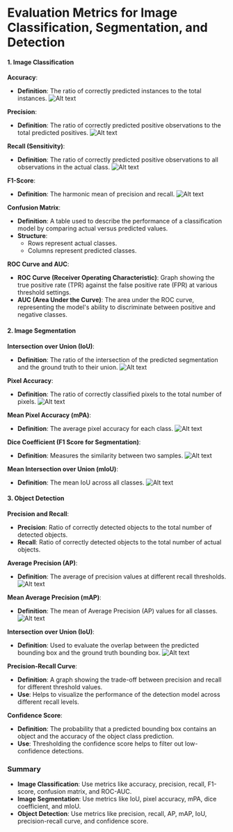 # Evaluation Metrics for Image Classification, Segmentation, and Detection

#### 1. Image Classification

**Accuracy**:
- **Definition**: The ratio of correctly predicted instances to the total instances.
  ![Alt text](../../images/4.png)
  
**Precision**:
- **Definition**: The ratio of correctly predicted positive observations to the total predicted positives.
  ![Alt text](../../images/5.png)

**Recall (Sensitivity)**:
- **Definition**: The ratio of correctly predicted positive observations to all observations in the actual class.
  ![Alt text](../../images/6.png) 

**F1-Score**:
- **Definition**: The harmonic mean of precision and recall.
  ![Alt text](../../images/7.png) 

**Confusion Matrix**:
- **Definition**: A table used to describe the performance of a classification model by comparing actual versus predicted values.
- **Structure**:
  - Rows represent actual classes.
  - Columns represent predicted classes.

**ROC Curve and AUC**:
- **ROC Curve (Receiver Operating Characteristic)**: Graph showing the true positive rate (TPR) against the false positive rate (FPR) at various threshold settings.
- **AUC (Area Under the Curve)**: The area under the ROC curve, representing the model's ability to discriminate between positive and negative classes.

#### 2. Image Segmentation

**Intersection over Union (IoU)**:
- **Definition**: The ratio of the intersection of the predicted segmentation and the ground truth to their union.
![Alt text](../../images/8.png) 

**Pixel Accuracy**:
- **Definition**: The ratio of correctly classified pixels to the total number of pixels.
![Alt text](../../images/9.png) 

**Mean Pixel Accuracy (mPA)**:
- **Definition**: The average pixel accuracy for each class.
![Alt text](../../images/10.png) 

**Dice Coefficient (F1 Score for Segmentation)**:
- **Definition**: Measures the similarity between two samples.
![Alt text](../../images/11.png) 

**Mean Intersection over Union (mIoU)**:
- **Definition**: The mean IoU across all classes.
![Alt text](../../images/12.png) 

#### 3. Object Detection

**Precision and Recall**:
- **Precision**: Ratio of correctly detected objects to the total number of detected objects.
- **Recall**: Ratio of correctly detected objects to the total number of actual objects.

**Average Precision (AP)**:
- **Definition**: The average of precision values at different recall thresholds.
![Alt text](../../images/13.png) 

**Mean Average Precision (mAP)**:
- **Definition**: The mean of Average Precision (AP) values for all classes.
![Alt text](../../images/14.png) 

**Intersection over Union (IoU)**:
- **Definition**: Used to evaluate the overlap between the predicted bounding box and the ground truth bounding box.
![Alt text](../../images/15.png) 

**Precision-Recall Curve**:
- **Definition**: A graph showing the trade-off between precision and recall for different threshold values.
- **Use**: Helps to visualize the performance of the detection model across different recall levels.

**Confidence Score**:
- **Definition**: The probability that a predicted bounding box contains an object and the accuracy of the object class prediction.
- **Use**: Thresholding the confidence score helps to filter out low-confidence detections.

### Summary
- **Image Classification**: Use metrics like accuracy, precision, recall, F1-score, confusion matrix, and ROC-AUC.
- **Image Segmentation**: Use metrics like IoU, pixel accuracy, mPA, dice coefficient, and mIoU.
- **Object Detection**: Use metrics like precision, recall, AP, mAP, IoU, precision-recall curve, and confidence score.

